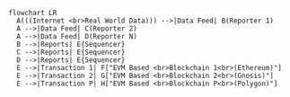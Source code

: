 ```mermaid
flowchart LR
  A(((Internet <br>Real World Data))) -->|Data Feed| B(Reporter 1)
  A -->|Data Feed| C(Reporter 2)
  A -->|Data Feed| D(Reporter N)
  B -->|Reports| E{Sequencer}
  C -->|Reports| E{Sequencer}
  D -->|Reports| E{Sequencer}
  E -->|Transaction 1| F["EVM Based <br>Blockchain 1<br>(Ethereum)"]
  E -->|Transaction 2| G["EVM Based <br>Blockchain 2<br>(Gnosis)"]
  E -->|Transaction P| H["EVM Based <br>Blockchain P<br>(Polygon)"]
```
